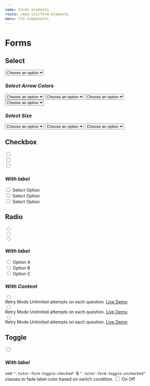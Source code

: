 ```yaml
---
name: Forms elements
route: /mdx-css/form-elements
menu: CSS Components
---
```




# Forms

## Select

<Playground>
    <select class="tutor-form-select">
        <option selected="">Choose an option</option>
        <option value="1">One</option>
        <option value="2">Two</option>
        <option value="3">Three</option>
    </select>
</Playground>

### *Select Arrow Colors*

<Playground>
    <select class="tutor-form-select tutor-select-icon-primary tutor-mb-15">
        <option selected="">Choose an option</option>
        <option value="1">One</option>
        <option value="2">Two</option>
        <option value="3">Three</option>
    </select>
    <select class="tutor-form-select tutor-select-icon-success tutor-mb-15">
        <option selected="">Choose an option</option>
        <option value="1">One</option>
        <option value="2">Two</option>
        <option value="3">Three</option>
    </select>
    <select class="tutor-form-select tutor-select-icon-warning tutor-mb-15">
        <option selected="">Choose an option</option>
        <option value="1">One</option>
        <option value="2">Two</option>
        <option value="3">Three</option>
    </select>
    <select class="tutor-form-select tutor-select-icon-danger">
        <option selected="">Choose an option</option>
        <option value="1">One</option>
        <option value="2">Two</option>
        <option value="3">Three</option>
    </select>
</Playground>

### *Select Size*
<Playground>
    <select class="tutor-form-select tutor-form-control-lg tutor-mb-15">
        <option selected="">Choose an option</option>
        <option value="1">One</option>
        <option value="2">Two</option>
        <option value="3">Three</option>
    </select>
    <select class="tutor-form-select tutor-mb-15">
        <option selected="">Choose an option</option>
        <option value="1">One</option>
        <option value="2">Two</option>
        <option value="3">Three</option>
    </select>
    <select class="tutor-form-select tutor-form-control-sm tutor-mb-15">
        <option selected="">Choose an option</option>
        <option value="1">One</option>
        <option value="2">Two</option>
        <option value="3">Three</option>
    </select>
</Playground>

## Checkbox

<Playground>
    <div className="tutor-mb-15">
        <input type="checkbox" class="tutor-form-check-input" />
    </div>
    <div className="tutor-mb-15">
        <input type="checkbox" class="tutor-form-check-input tutor-form-check-square" />
    </div>
    <div>
        <input type="checkbox" class="tutor-form-check-input tutor-form-check-circle" />
    </div>

</Playground>

### *With label*
<Playground>
    <div class="tutor-form-check tutor-mb-15">
        <input id="item_a" type="checkbox" class="tutor-form-check-input tutor-form-check-square" name="checkx" />
        <label for="item_a">Select Option</label>
    </div>
    <div class="tutor-form-check tutor-mb-15">
        <input id="item_b" type="checkbox" class="tutor-form-check-input" name="checkx" />
        <label for="item_b">Select Option</label>
    </div>
    <div class="tutor-form-check">
        <input id="item_c" type="checkbox" class="tutor-form-check-input tutor-form-check-circle" name="checkx" />
        <label for="item_c">Select Option</label>
    </div>
</Playground>

## Radio

<Playground>
    <div className="tutor-mb-5">
        <input type="radio" class="tutor-form-check-input" name="radio_a" />
    </div>
    <div className="tutor-mb-5">
        <input type="radio" class="tutor-form-check-input" name="radio_a" />
    </div>
    <div>
        <input type="radio" class="tutor-form-check-input" name="radio_a" />
    </div>
</Playground>

### *With label*

<Playground>
    <div class="tutor-form-check tutor-mb-15">
        <input type="radio" id="radio_x" class="tutor-form-check-input" name="radio_b" />
        <label for="radio_x">Option A</label>
    </div>
    <div class="tutor-form-check tutor-mb-15">
        <input type="radio" id="radio_y" class="tutor-form-check-input" name="radio_b" />
        <label for="radio_y">Option B</label>
    </div>
    <div class="tutor-form-check">
        <input type="radio" id="radio_z" class="tutor-form-check-input" name="radio_b" />
        <label for="radio_z">Option C</label>
    </div>
</Playground>

### *With Content*

<Playground>
    <label className="tutor-radio-select tutor-mb-10" form="radio_aa">
        <input className="tutor-form-check-input" type="radio" name="radio_aa" id="radio_aa"/>
        <div className="tutor-radio-select-content">
            <span className="tutor-radio-select-title">Retry Mode</span>
            Unlimited attempts on each question. <a href="#">Live Demo</a>
        </div>
    </label>
    <label className="tutor-radio-select tutor-mb-10" form="radio_aa">
        <input className="tutor-form-check-input" type="radio" name="radio_aa" id="radio_aa"/>
        <div className="tutor-radio-select-content">
            <span className="tutor-radio-select-title">Retry Mode</span>
            Unlimited attempts on each question. <a href="#">Live Demo</a>
        </div>
    </label>
    <label className="tutor-radio-select" form="radio_aa">
        <input className="tutor-form-check-input" type="radio" name="radio_aa" id="radio_aa"/>
        <div className="tutor-radio-select-content">
            <span className="tutor-radio-select-title">Retry Mode</span>
            Unlimited attempts on each question. <a href="#">Live Demo</a>
        </div>
    </label>
</Playground>

## Toggle

<Playground>
    <label class="tutor-form-toggle">
        <input type="checkbox" class="tutor-form-toggle-input" />
        <span class="tutor-form-toggle-control"></span>
    </label>
</Playground>

### *With label*
use *`".tutor-form-toggle-checked"`* & *`".tutor-form-toggle-unchecked"`* classes to fade label color based on switch condition.
<Playground>
    <label class="tutor-form-toggle">
        <input type="checkbox" class="tutor-form-toggle-input" />
        <span class="tutor-form-toggle-label tutor-form-toggle-checked">On</span>
        <span class="tutor-form-toggle-control"></span>
        <span class="tutor-form-toggle-label tutor-form-toggle-unchecked">Off</span>
    </label>
</Playground>